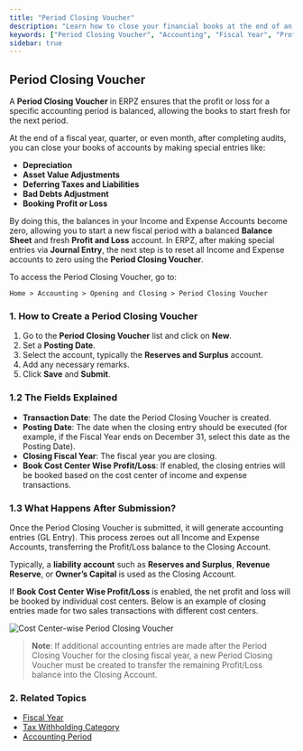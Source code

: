 ```yaml
---
title: "Period Closing Voucher"
description: "Learn how to close your financial books at the end of an accounting period using the Period Closing Voucher in ERPZ."
keywords: ["Period Closing Voucher", "Accounting", "Fiscal Year", "Profit/Loss", "Closing Accounts"]
sidebar: true
---
```


## Period Closing Voucher

A **Period Closing Voucher** in ERPZ ensures that the profit or loss for a specific accounting period is balanced, allowing the books to start fresh for the next period.

At the end of a fiscal year, quarter, or even month, after completing audits, you can close your books of accounts by making special entries like:

- **Depreciation**
- **Asset Value Adjustments**
- **Deferring Taxes and Liabilities**
- **Bad Debts Adjustment**
- **Booking Profit or Loss**

By doing this, the balances in your Income and Expense Accounts become zero, allowing you to start a new fiscal period with a balanced **Balance Sheet** and fresh **Profit and Loss** account. In ERPZ, after making special entries via **Journal Entry**, the next step is to reset all Income and Expense accounts to zero using the **Period Closing Voucher**.

To access the Period Closing Voucher, go to:

`Home > Accounting > Opening and Closing > Period Closing Voucher`

### 1. How to Create a Period Closing Voucher

1. Go to the **Period Closing Voucher** list and click on **New**.
2. Set a **Posting Date**.
3. Select the account, typically the **Reserves and Surplus** account.
4. Add any necessary remarks.
5. Click **Save** and **Submit**.

### 1.2 The Fields Explained

- **Transaction Date**: The date the Period Closing Voucher is created.
- **Posting Date**: The date when the closing entry should be executed (for example, if the Fiscal Year ends on December 31, select this date as the Posting Date).
- **Closing Fiscal Year**: The fiscal year you are closing.
- **Book Cost Center Wise Profit/Loss**: If enabled, the closing entries will be booked based on the cost center of income and expense transactions.

### 1.3 What Happens After Submission?

Once the Period Closing Voucher is submitted, it will generate accounting entries (GL Entry). This process zeroes out all Income and Expense Accounts, transferring the Profit/Loss balance to the Closing Account.

Typically, a **liability account** such as **Reserves and Surplus**, **Revenue Reserve**, or **Owner’s Capital** is used as the Closing Account.

If **Book Cost Center Wise Profit/Loss** is enabled, the net profit and loss will be booked by individual cost centers. Below is an example of closing entries made for two sales transactions with different cost centers.

![Cost Center-wise Period Closing Voucher]()

> **Note**: If additional accounting entries are made after the Period Closing Voucher for the closing fiscal year, a new Period Closing Voucher must be created to transfer the remaining Profit/Loss balance into the Closing Account.

### 2. Related Topics

- [Fiscal Year]()
- [Tax Withholding Category]()
- [Accounting Period]()
